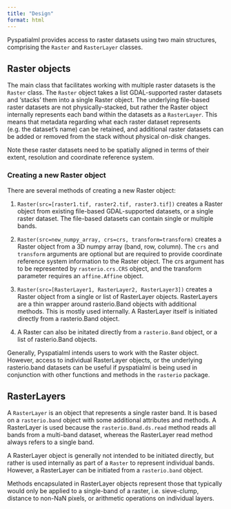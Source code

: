 ```yaml
---
title: "Design"
format: html
---
```


Pyspatialml provides access to raster datasets using two main structures,
comprising the `Raster` and `RasterLayer` classes.

## Raster objects

The main class that facilitates working with multiple raster datasets is the
`Raster` class. The `Raster` object takes a list
GDAL-supported raster datasets and 'stacks' them into a single Raster
object. The underlying file-based raster datasets are not physically-stacked,
but rather the Raster object internally represents each band within the
datasets as a `RasterLayer`. This means that metadata regarding what
each raster dataset represents (e.g. the dataset's name) can be retained, and
additional raster datasets can be added or removed from the stack without
physical on-disk changes.

Note these raster datasets need to be spatially aligned in terms of their
extent, resolution and coordinate reference system.

### Creating a new Raster object

There are several methods of creating a new Raster object:

1. ``Raster(src=[raster1.tif, raster2.tif, raster3.tif])`` creates a
Raster object from existing file-based GDAL-supported datasets, or a single
raster dataset. The file-based datasets can contain single or multiple bands.

2. ``Raster(src=new_numpy_array, crs=crs, transform=transform)`` creates a
Raster object from a 3D numpy array (band, row, column). The ``crs`` and
``transform`` arguments are optional but are required to provide coordinate
reference system information to the Raster object. The crs argument has to be
represented by ```rasterio.crs.CRS``` object, and the transform parameter
requires an ```affine.Affine``` object.

3. ``Raster(src=[RasterLayer1, RasterLayer2, RasterLayer3])`` creates a
Raster object from a single or list of RasterLayer objects. RasterLayers are a
thin wrapper around rasterio.Band objects with additional methods. This is
mostly used internally. A RasterLayer itself is initiated directly from a
rasterio.Band object.

4. A Raster can also be initated directly from a `rasterio.Band` object, or
a list of rasterio.Band objects.

Generally, Pyspatialml intends users to work with the Raster object. However,
access to individual RasterLayer objects, or the underlying rasterio.band
datasets can be useful if pyspatialml is being used in conjunction with other
functions and methods in the ``rasterio`` package.

## RasterLayers

A `RasterLayer` is an object that represents a single raster band. It is
based on a ``rasterio.band`` object with some additional attributes and
methods. A RasterLayer is used because the ``rasterio.Band.ds.read`` method
reads all bands from a multi-band dataset, whereas the RasterLayer read method
always refers to a single band.

A RasterLayer object is generally not intended to be initiated directly, but
rather is used internally as part of a `Raster` to represent individual
bands. However, a RasterLayer can be initiated from a `rasterio.band` object.

Methods encapsulated in RasterLayer objects represent those that typically
would only be applied to a single-band of a raster, i.e. sieve-clump, distance
to non-NaN pixels, or arithmetic operations on individual layers.

